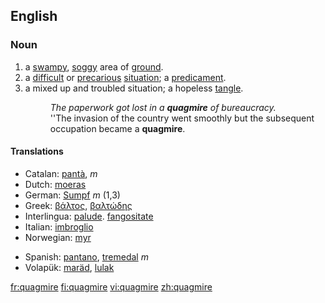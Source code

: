==English==

===Noun===
{{en-noun}}

#a [[swampy]], [[soggy]] area of [[ground]].
#a [[difficult]] or [[precarious]] [[situation]]; a [[predicament]].
#a mixed up and troubled situation; a hopeless [[tangle]].
#:''The paperwork got lost in a '''quagmire''' of bureaucracy.''
#:''The invasion of the country went smoothly but the subsequent occupation became a '''quagmire'''.

====Translations====
{{rfc-trans}}
{{top}}
*Catalan: [[pantà]], ''m''
*Dutch: [[moeras]]
*German: [[Sumpf]] ''m'' (1,3)
*Greek: [[βάλτος]], [[βαλτώδης]]
*Interlingua: [[palude]]. [[fangositate]]
*Italian: [[imbroglio]]
*Norwegian: [[myr]]
{{mid}}
*Spanish: [[pantano]], [[tremedal]] ''m''
*Volapük: [[maräd]], [[lulak]]
{{bottom}}

[[fr:quagmire]]
[[fi:quagmire]]
[[vi:quagmire]]
[[zh:quagmire]]